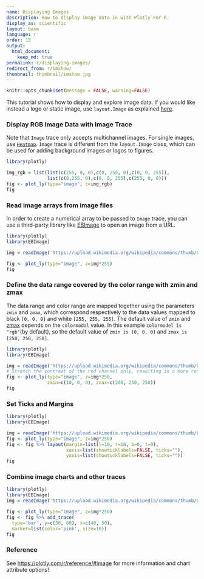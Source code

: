 ```yaml
---
name: Displaying Images
description: How to display image data in with Plotly For R.
display_as: scientific
layout: base
language: r
order: 15
output:
  html_document:
    keep_md: true
permalink: r/displaying-images/
redirect_from: r/imshow/
thumbnail: thumbnail/imshow.jpg
---
```


```r
knitr::opts_chunk$set(message = FALSE, warning=FALSE)
```
This tutorial shows how to display and explore image data. If you would like instead a logo or static image, use `layout.Image` as explained [here](https://plotly.com/r/logos/).

### Display RGB Image Data with Image Trace

Note that `Image` trace only accepts multichannel images. For single images, use [`Heatmap`](https://plotly.com/r/heatmaps/). `Image` trace is different from the `layout.Image` class, which can be used for adding background images or logos to figures.
```r
library(plotly)

img_rgb = list(list(c(255, 0, 0),c(0, 255, 0),c(0, 0, 255)),
               list(c(0,255, 0),c(0, 0, 255),c(255, 0, 0)))
fig <- plot_ly(type="image", z=img_rgb)
fig
```
### Read image arrays from image files

In order to create a numerical array to be passed to `Image` trace, you can use a third-party library like [EBImage](https://www.rdocumentation.org/packages/EBImage/versions/4.14.2) to open an image from a URL.

```r
library(plotly)
library(EBImage)

img = readImage('https://upload.wikimedia.org/wikipedia/commons/thumb/0/00/Crab_Nebula.jpg/240px-Crab_Nebula.jpg')

fig <- plot_ly(type="image", z=img*255) 
fig
```
### Define the data range covered by the color range with zmin and zmax

The data range and color range are mapped together using the parameters `zmin` and `zmax`, which correspond respectively to the data values mapped to black `[0, 0, 0]` and white `[255, 255, 255]`.
The default value of `zmin` and [zmax](https://plotly.com/r/reference/#image-zmax) depends on the `colormodal` value. In this example `colormodel is "rgb"`(by default), so the default value of `zmin is [0, 0, 0]` and `zmax is [250, 250, 250]`.

```r
library(plotly)
library(EBImage)

img = readImage('https://upload.wikimedia.org/wikipedia/commons/thumb/0/00/Crab_Nebula.jpg/240px-Crab_Nebula.jpg')
# Stretch the contrast of the red channel only, resulting in a more red image
fig <- plot_ly(type="image", z=img*250, 
               zmin=c(10, 0, 0), zmax=c(200, 250, 250))
fig
```
### Set Ticks and Margins 

```r
library(plotly)
library(EBImage)

img = readImage('https://upload.wikimedia.org/wikipedia/commons/thumb/0/00/Crab_Nebula.jpg/240px-Crab_Nebula.jpg')
fig <- plot_ly(type="image", z=img*250)
fig <- fig %>% layout(margin=list(l=10, r=10, b=0, t=0),
                      xaxis=list(showticklabels=FALSE, ticks=""),
                      yaxis=list(showticklabels=FALSE, ticks=""))
fig
```

### Combine image charts and other traces

```r
library(plotly)
library(EBImage)
img = readImage('https://upload.wikimedia.org/wikipedia/commons/thumb/0/00/Crab_Nebula.jpg/240px-Crab_Nebula.jpg')

fig <- plot_ly(type="image", z=img*250)
fig <- fig %>% add_trace(
  type='bar', y=c(50, 60), x=c(40, 50), 
  marker=list(color='pink', size=10))
fig
```
### Reference
See [https://plotly.com/r/reference/#image](https://plotly.com/r/reference/#area) for more information and chart attribute options!
